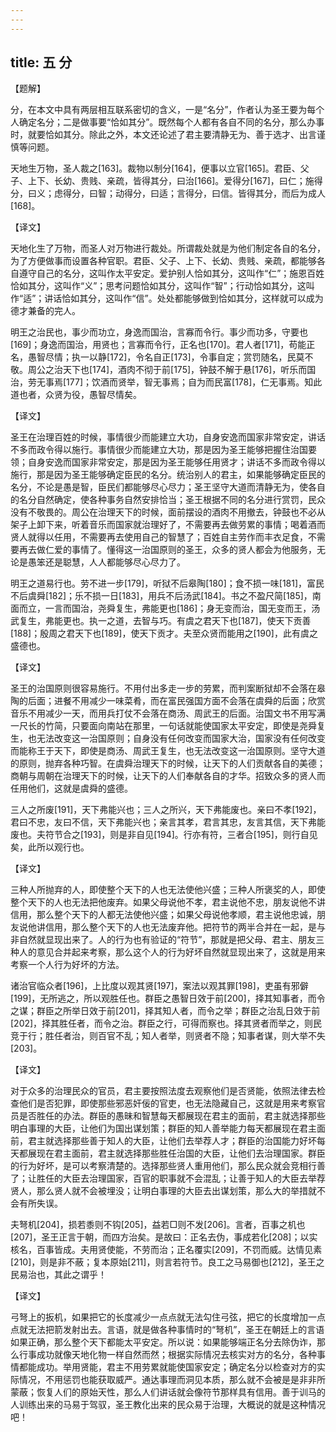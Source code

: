 ```yaml
---
---
---
```

title: 五 分
---





【题解】


分，在本文中具有两层相互联系密切的含义，一是“名分”，作者认为圣王要为每个人确定名分；二是做事要“恰如其分”。既然每个人都有各自不同的名分，那么办事时，就要恰如其分。除此之外，本文还论述了君主要清静无为、善于选才、出言谨慎等问题。


天地生万物，圣人裁之[163]。裁物以制分[164]，便事以立官[165]。君臣、父子、上下、长幼、贵贱、亲疏，皆得其分，曰治[166]。爱得分[167]，曰仁；施得分，曰义；虑得分，曰智；动得分，曰适；言得分，曰信。皆得其分，而后为成人[168]。


【译文】


天地化生了万物，而圣人对万物进行裁处。所谓裁处就是为他们制定各自的名分，为了方便做事而设置各种官职。君臣、父子、上下、长幼、贵贱、亲疏，都能够各自遵守自己的名分，这叫作太平安定。爱护别人恰如其分，这叫作“仁”；施恩百姓恰如其分，这叫作“义”；思考问题恰如其分，这叫作“智”；行动恰如其分，这叫作“适”；讲话恰如其分，这叫作“信”。处处都能够做到恰如其分，这样就可以成为德才兼备的完人。


明王之治民也，事少而功立，身逸而国治，言寡而令行。事少而功多，守要也[169]；身逸而国治，用贤也；言寡而令行，正名也[170]。君人者[171]，苟能正名，愚智尽情；执一以静[172]，令名自正[173]，令事自定；赏罚随名，民莫不敬。周公之治天下也[174]，酒肉不彻于前[175]，钟鼓不解于悬[176]，听乐而国治，劳无事焉[177]；饮酒而贤举，智无事焉；自为而民富[178]，仁无事焉。知此道也者，众贤为役，愚智尽情矣。


【译文】


圣王在治理百姓的时候，事情很少而能建立大功，自身安逸而国家非常安定，讲话不多而政令得以施行。事情很少而能建立大功，那是因为圣王能够把握住治国要领；自身安逸而国家非常安定，那是因为圣王能够任用贤才；讲话不多而政令得以施行，那是因为圣王能够确定臣民的名分。统治别人的君主，如果能够确定臣民的名分，不论是愚是智，臣民们都能够尽心尽力；圣王坚守大道而清静无为，使各自的名分自然确定，使各种事务自然安排恰当；圣王根据不同的名分进行赏罚，民众没有不敬畏的。周公在治理天下的时候，面前摆设的酒肉不用撤去，钟鼓也不必从架子上卸下来，听着音乐而国家就治理好了，不需要再去做劳累的事情；喝着酒而贤人就得以任用，不需要再去使用自己的智慧了；百姓自主劳作而丰衣足食，不需要再去做仁爱的事情了。懂得这一治国原则的圣王，众多的贤人都会为他服务，无论是愚笨还是聪慧，人人都能够尽心尽力了。


明王之道易行也。劳不进一步[179]，听狱不后皋陶[180]；食不损一味[181]，富民不后虞舜[182]；乐不损一日[183]，用兵不后汤武[184]。书之不盈尺简[185]，南面而立，一言而国治，尧舜复生，弗能更也[186]；身无变而治，国无变而王，汤武复生，弗能更也。执一之道，去智与巧。有虞之君天下也[187]，使天下贡善[188]；殷周之君天下也[189]，使天下贡才。夫至众贤而能用之[190]，此有虞之盛德也。


【译文】


圣王的治国原则很容易施行。不用付出多走一步的劳累，而判案断狱却不会落在皋陶的后面；进餐不用减少一味菜肴，而在富民强国方面不会落在虞舜的后面；欣赏音乐不用减少一天，而用兵打仗不会落在商汤、周武王的后面。治国文书不用写满一尺长的竹简，只要面向南站在那里，一句话就能使国家太平安定，即使是尧舜复生，也无法改变这一治国原则；自身没有任何改变而国家大治，国家没有任何改变而能称王于天下，即使是商汤、周武王复生，也无法改变这一治国原则。坚守大道的原则，抛弃各种巧智。在虞舜治理天下的时候，让天下的人们贡献各自的美德；商朝与周朝在治理天下的时候，让天下的人们奉献各自的才华。招致众多的贤人而任用他们，这就是虞舜的盛德。


三人之所废[191]，天下弗能兴也；三人之所兴，天下弗能废也。亲曰不孝[192]，君曰不忠，友曰不信，天下弗能兴也；亲言其孝，君言其忠，友言其信，天下弗能废也。夫符节合之[193]，则是非自见[194]。行亦有符，三者合[195]，则行自见矣，此所以观行也。


【译文】


三种人所抛弃的人，即使整个天下的人也无法使他兴盛；三种人所褒奖的人，即使整个天下的人也无法把他废弃。如果父母说他不孝，君主说他不忠，朋友说他不讲信用，那么整个天下的人都无法使他兴盛；如果父母说他孝顺，君主说他忠诚，朋友说他讲信用，那么整个天下的人也无法废弃他。把符节的两半合并在一起，是与非自然就显现出来了。人的行为也有验证的“符节”，那就是把父母、君主、朋友三种人的意见合并起来考察，那么这个人的行为好坏自然就显现出来了，这就是用来考察一个人行为好坏的方法。


诸治官临众者[196]，上比度以观其贤[197]，案法以观其罪[198]，吏虽有邪僻[199]，无所逃之，所以观胜任也。群臣之愚智日效于前[200]，择其知事者，而令之谋；群臣之所举日效于前[201]，择其知人者，而令之举；群臣之治乱日效于前[202]，择其胜任者，而令之治。群臣之行，可得而察也。择其贤者而举之，则民竞于行；胜任者治，则百官不乱；知人者举，则贤者不隐；知事者谋，则大举不失[203]。


【译文】


对于众多的治理民众的官员，君主要按照法度去观察他们是否贤能，依照法律去检查他们是否犯罪，即使那些邪恶奸佞的官吏，也无法隐藏自己，这就是用来考察官员是否胜任的办法。群臣的愚昧和智慧每天都展现在君主的面前，君主就选择那些明白事理的大臣，让他们为国出谋划策；群臣的知人善举能力每天都展现在君主面前，君主就选择那些善于知人的大臣，让他们去举荐人才；群臣的治国能力好坏每天都展现在君主面前，君主就选择那些胜任治国的大臣，让他们去治理国家。群臣的行为好坏，是可以考察清楚的。选择那些贤人重用他们，那么民众就会竞相行善了；让胜任的大臣去治理国家，百官的职事就不会混乱；让善于知人的大臣去举荐贤人，那么贤人就不会被埋没；让明白事理的大臣去出谋划策，那么大的举措就不会有所失误。


夫弩机[204]，损若黍则不钩[205]，益若□则不发[206]。言者，百事之机也[207]，圣王正言于朝，而四方治矣。是故曰：正名去伪，事成若化[208]；以实核名，百事皆成。夫用贤使能，不劳而治；正名覆实[209]，不罚而威。达情见素[210]，则是非不蔽；复本原始[211]，则言若符节。良工之马易御也[212]，圣王之民易治也，其此之谓乎！


【译文】


弓弩上的扳机，如果把它的长度减少一点点就无法勾住弓弦，把它的长度增加一点点就无法把箭发射出去。言语，就是做各种事情时的“弩机”，圣王在朝廷上的言语如果正确，那么整个天下都能太平安定。所以说：如果能够端正名分去除伪诈，那么行事成功就像天地化物一样自然而然；根据实际情况去核实对方的名分，各种事情都能成功。举用贤能，君主不用劳累就能使国家安定；确定名分以检查对方的实际情况，不用惩罚也能获取威严。通达事理而洞见本质，那么就不会被是是非非所蒙蔽；恢复人们的原始天性，那么人们讲话就会像符节那样具有信用。善于训马的人训练出来的马易于驾驭，圣王教化出来的民众易于治理，大概说的就是这种情况吧！